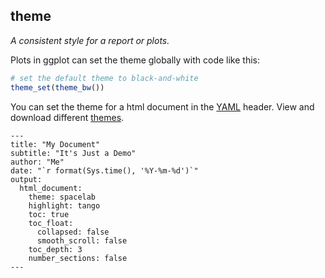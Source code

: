 ## theme

<dfn>A consistent style for a report or plots.</dfn>

Plots in ggplot can set the theme globally with code like this:

```r
# set the default theme to black-and-white
theme_set(theme_bw())
```


You can set the theme for a html document in the [YAML](y.html#yaml) header. View and download different [themes](https://bootswatch.com/4/){target="_blank"}.

```
---
title: "My Document"
subtitle: "It's Just a Demo"
author: "Me"
date: "`r format(Sys.time(), '%Y-%m-%d')`"
output:
  html_document:
    theme: spacelab
    highlight: tango
    toc: true
    toc_float:
      collapsed: false
      smooth_scroll: false
    toc_depth: 3
    number_sections: false
---
```
